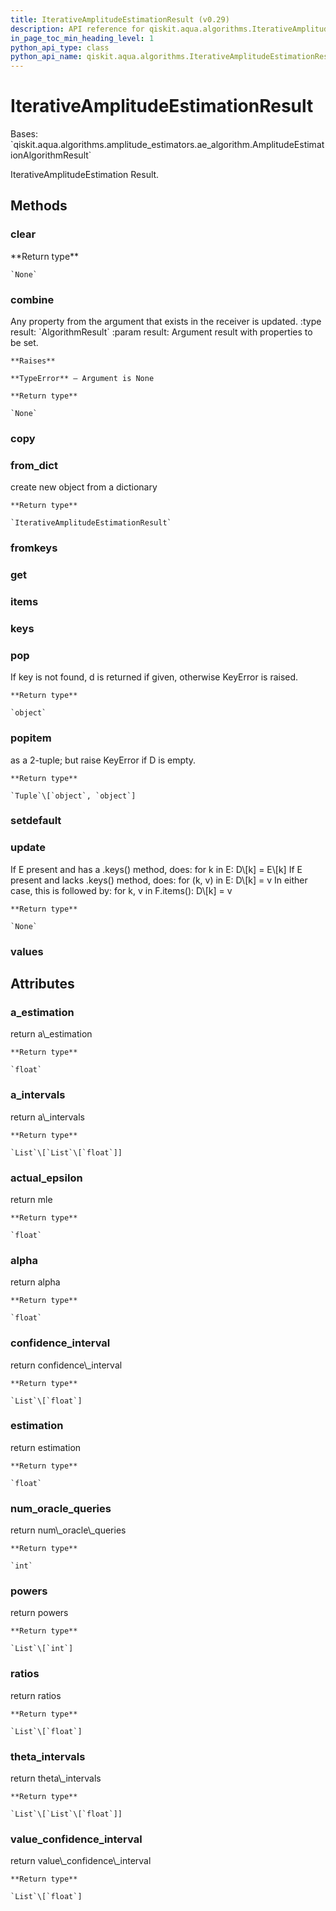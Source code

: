 ```yaml
---
title: IterativeAmplitudeEstimationResult (v0.29)
description: API reference for qiskit.aqua.algorithms.IterativeAmplitudeEstimationResult in qiskit v0.29
in_page_toc_min_heading_level: 1
python_api_type: class
python_api_name: qiskit.aqua.algorithms.IterativeAmplitudeEstimationResult
---
```


# IterativeAmplitudeEstimationResult

<Class id="qiskit.aqua.algorithms.IterativeAmplitudeEstimationResult" isDedicatedPage={true} github="https://github.com/qiskit-community/qiskit-aqua/tree/stable/0.9/qiskit/aqua/algorithms/amplitude_estimators/iqae.py" signature="IterativeAmplitudeEstimationResult(a_dict=None)" modifiers="class">
  Bases: `qiskit.aqua.algorithms.amplitude_estimators.ae_algorithm.AmplitudeEstimationAlgorithmResult`

  IterativeAmplitudeEstimation Result.

  ## Methods

  <span id="qiskit-aqua-algorithms-iterativeamplitudeestimationresult-clear" />

  ### clear

  <Function id="qiskit.aqua.algorithms.IterativeAmplitudeEstimationResult.clear" signature="IterativeAmplitudeEstimationResult.clear()">
    **Return type**

    `None`
  </Function>

  <span id="qiskit-aqua-algorithms-iterativeamplitudeestimationresult-combine" />

  ### combine

  <Function id="qiskit.aqua.algorithms.IterativeAmplitudeEstimationResult.combine" signature="IterativeAmplitudeEstimationResult.combine(result)">
    Any property from the argument that exists in the receiver is updated. :type result: `AlgorithmResult` :param result: Argument result with properties to be set.

    **Raises**

    **TypeError** – Argument is None

    **Return type**

    `None`
  </Function>

  <span id="qiskit-aqua-algorithms-iterativeamplitudeestimationresult-copy" />

  ### copy

  <Function id="qiskit.aqua.algorithms.IterativeAmplitudeEstimationResult.copy" signature="IterativeAmplitudeEstimationResult.copy()" />

  <span id="qiskit-aqua-algorithms-iterativeamplitudeestimationresult-from-dict" />

  ### from\_dict

  <Function id="qiskit.aqua.algorithms.IterativeAmplitudeEstimationResult.from_dict" signature="IterativeAmplitudeEstimationResult.from_dict(a_dict)" modifiers="static">
    create new object from a dictionary

    **Return type**

    `IterativeAmplitudeEstimationResult`
  </Function>

  <span id="qiskit-aqua-algorithms-iterativeamplitudeestimationresult-fromkeys" />

  ### fromkeys

  <Function id="qiskit.aqua.algorithms.IterativeAmplitudeEstimationResult.fromkeys" signature="IterativeAmplitudeEstimationResult.fromkeys(iterable, value=None)" modifiers="classmethod" />

  <span id="qiskit-aqua-algorithms-iterativeamplitudeestimationresult-get" />

  ### get

  <Function id="qiskit.aqua.algorithms.IterativeAmplitudeEstimationResult.get" signature="IterativeAmplitudeEstimationResult.get(k[, d]) → D[k] if k in D, else d. d defaults to None." />

  <span id="qiskit-aqua-algorithms-iterativeamplitudeestimationresult-items" />

  ### items

  <Function id="qiskit.aqua.algorithms.IterativeAmplitudeEstimationResult.items" signature="IterativeAmplitudeEstimationResult.items() → a set-like object providing a view on D’s items" />

  <span id="qiskit-aqua-algorithms-iterativeamplitudeestimationresult-keys" />

  ### keys

  <Function id="qiskit.aqua.algorithms.IterativeAmplitudeEstimationResult.keys" signature="IterativeAmplitudeEstimationResult.keys() → a set-like object providing a view on D’s keys" />

  <span id="qiskit-aqua-algorithms-iterativeamplitudeestimationresult-pop" />

  ### pop

  <Function id="qiskit.aqua.algorithms.IterativeAmplitudeEstimationResult.pop" signature="IterativeAmplitudeEstimationResult.pop(key, default=None)">
    If key is not found, d is returned if given, otherwise KeyError is raised.

    **Return type**

    `object`
  </Function>

  <span id="qiskit-aqua-algorithms-iterativeamplitudeestimationresult-popitem" />

  ### popitem

  <Function id="qiskit.aqua.algorithms.IterativeAmplitudeEstimationResult.popitem" signature="IterativeAmplitudeEstimationResult.popitem()">
    as a 2-tuple; but raise KeyError if D is empty.

    **Return type**

    `Tuple`\[`object`, `object`]
  </Function>

  <span id="qiskit-aqua-algorithms-iterativeamplitudeestimationresult-setdefault" />

  ### setdefault

  <Function id="qiskit.aqua.algorithms.IterativeAmplitudeEstimationResult.setdefault" signature="IterativeAmplitudeEstimationResult.setdefault(k[, d]) → D.get(k,d), also set D[k]=d if k not in D" />

  <span id="qiskit-aqua-algorithms-iterativeamplitudeestimationresult-update" />

  ### update

  <Function id="qiskit.aqua.algorithms.IterativeAmplitudeEstimationResult.update" signature="IterativeAmplitudeEstimationResult.update(*args, **kwargs)">
    If E present and has a .keys() method, does: for k in E: D\[k] = E\[k] If E present and lacks .keys() method, does: for (k, v) in E: D\[k] = v In either case, this is followed by: for k, v in F.items(): D\[k] = v

    **Return type**

    `None`
  </Function>

  <span id="qiskit-aqua-algorithms-iterativeamplitudeestimationresult-values" />

  ### values

  <Function id="qiskit.aqua.algorithms.IterativeAmplitudeEstimationResult.values" signature="IterativeAmplitudeEstimationResult.values() → an object providing a view on D’s values" />

  ## Attributes

  ### a\_estimation

  <Attribute id="qiskit.aqua.algorithms.IterativeAmplitudeEstimationResult.a_estimation">
    return a\_estimation

    **Return type**

    `float`
  </Attribute>

  ### a\_intervals

  <Attribute id="qiskit.aqua.algorithms.IterativeAmplitudeEstimationResult.a_intervals">
    return a\_intervals

    **Return type**

    `List`\[`List`\[`float`]]
  </Attribute>

  ### actual\_epsilon

  <Attribute id="qiskit.aqua.algorithms.IterativeAmplitudeEstimationResult.actual_epsilon">
    return mle

    **Return type**

    `float`
  </Attribute>

  ### alpha

  <Attribute id="qiskit.aqua.algorithms.IterativeAmplitudeEstimationResult.alpha">
    return alpha

    **Return type**

    `float`
  </Attribute>

  ### confidence\_interval

  <Attribute id="qiskit.aqua.algorithms.IterativeAmplitudeEstimationResult.confidence_interval">
    return confidence\_interval

    **Return type**

    `List`\[`float`]
  </Attribute>

  ### estimation

  <Attribute id="qiskit.aqua.algorithms.IterativeAmplitudeEstimationResult.estimation">
    return estimation

    **Return type**

    `float`
  </Attribute>

  ### num\_oracle\_queries

  <Attribute id="qiskit.aqua.algorithms.IterativeAmplitudeEstimationResult.num_oracle_queries">
    return num\_oracle\_queries

    **Return type**

    `int`
  </Attribute>

  ### powers

  <Attribute id="qiskit.aqua.algorithms.IterativeAmplitudeEstimationResult.powers">
    return powers

    **Return type**

    `List`\[`int`]
  </Attribute>

  ### ratios

  <Attribute id="qiskit.aqua.algorithms.IterativeAmplitudeEstimationResult.ratios">
    return ratios

    **Return type**

    `List`\[`float`]
  </Attribute>

  ### theta\_intervals

  <Attribute id="qiskit.aqua.algorithms.IterativeAmplitudeEstimationResult.theta_intervals">
    return theta\_intervals

    **Return type**

    `List`\[`List`\[`float`]]
  </Attribute>

  ### value\_confidence\_interval

  <Attribute id="qiskit.aqua.algorithms.IterativeAmplitudeEstimationResult.value_confidence_interval">
    return value\_confidence\_interval

    **Return type**

    `List`\[`float`]
  </Attribute>
</Class>

